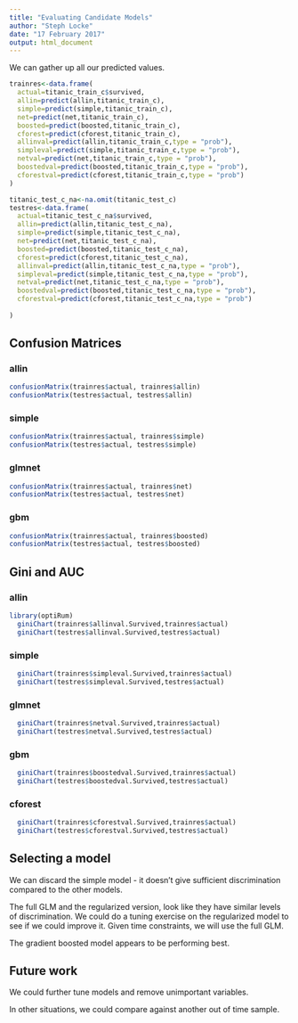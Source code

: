 ```yaml
---
title: "Evaluating Candidate Models"
author: "Steph Locke"
date: "17 February 2017"
output: html_document
---
```


We can gather up all our predicted values.
```r
trainres<-data.frame(
  actual=titanic_train_c$survived,
  allin=predict(allin,titanic_train_c),
  simple=predict(simple,titanic_train_c),
  net=predict(net,titanic_train_c),
  boosted=predict(boosted,titanic_train_c),
  cforest=predict(cforest,titanic_train_c),
  allinval=predict(allin,titanic_train_c,type = "prob"),
  simpleval=predict(simple,titanic_train_c,type = "prob"),
  netval=predict(net,titanic_train_c,type = "prob"),
  boostedval=predict(boosted,titanic_train_c,type = "prob"),
  cforestval=predict(cforest,titanic_train_c,type = "prob")
)

titanic_test_c_na<-na.omit(titanic_test_c)
testres<-data.frame(
  actual=titanic_test_c_na$survived,
  allin=predict(allin,titanic_test_c_na),
  simple=predict(simple,titanic_test_c_na),
  net=predict(net,titanic_test_c_na),
  boosted=predict(boosted,titanic_test_c_na),
  cforest=predict(cforest,titanic_test_c_na),
  allinval=predict(allin,titanic_test_c_na,type = "prob"),
  simpleval=predict(simple,titanic_test_c_na,type = "prob"),
  netval=predict(net,titanic_test_c_na,type = "prob"),
  boostedval=predict(boosted,titanic_test_c_na,type = "prob"),
  cforestval=predict(cforest,titanic_test_c_na,type = "prob")
  
)
```

## Confusion Matrices

### allin
```r
confusionMatrix(trainres$actual, trainres$allin)
confusionMatrix(testres$actual, testres$allin)
```
### simple
```r
confusionMatrix(trainres$actual, trainres$simple)
confusionMatrix(testres$actual, testres$simple)
```

### glmnet
```r
confusionMatrix(trainres$actual, trainres$net)
confusionMatrix(testres$actual, testres$net)
```

### gbm
```r
confusionMatrix(trainres$actual, trainres$boosted)
confusionMatrix(testres$actual, testres$boosted)
```

## Gini and AUC

### allin
```r
library(optiRum)
  giniChart(trainres$allinval.Survived,trainres$actual)
  giniChart(testres$allinval.Survived,testres$actual)
```

### simple
```r
  giniChart(trainres$simpleval.Survived,trainres$actual)
  giniChart(testres$simpleval.Survived,testres$actual)
```

### glmnet
```r
  giniChart(trainres$netval.Survived,trainres$actual)
  giniChart(testres$netval.Survived,testres$actual)
```

### gbm
```r
  giniChart(trainres$boostedval.Survived,trainres$actual)
  giniChart(testres$boostedval.Survived,testres$actual)
```

### cforest
```r
  giniChart(trainres$cforestval.Survived,trainres$actual)
  giniChart(testres$cforestval.Survived,testres$actual)
```



## Selecting a model
We can discard the simple model - it doesn't give sufficient discrimination compared to the other models.


The full GLM and the regularized version, look like they have similar levels of discrimination. We could do a tuning exercise on the regularized model to see if we could improve it. Given time constraints, we will use the full GLM.

The gradient boosted model appears to be performing best.

## Future work
We could further tune models and remove unimportant variables.

In other situations, we could compare against another out of time sample.
